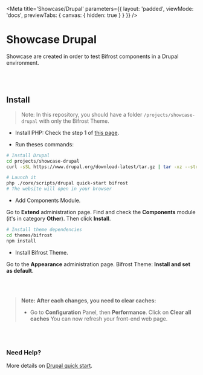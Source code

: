 
<Meta
    title='Showcase/Drupal'
    parameters={{ 
        layout: 'padded', 
        viewMode: 'docs',
        previewTabs: { canvas: { hidden: true } }
    }}
/>


# Showcase Drupal
Showcase are created in order to test Bifrost components in a Drupal environment.

<br/><br/>

## Install

> Note: In this repository, you should have a folder `/projects/showcase-drupal` with only the Bifrost Theme.

- Install PHP: Check the step 1 of [this page](https://www.drupal.org/docs/installing-drupal/drupal-quick-start-command).

- Run theses commands:

```bash
# Install Drupal
cd projects/showcase-drupal
curl -sSL https://www.drupal.org/download-latest/tar.gz | tar -xz --strip-components

# Launch it
php ./core/scripts/drupal quick-start bifrost
# The website will open in your browser
```

- Add Components Module.

Go to **Extend** administration page. Find and check the **Components** module (it's in category **Other**). Then click **Install**.

```bash
# Install theme dependencies
cd themes/bifrost
npm install
```

- Install Bifrost Theme.

Go to the **Appearance** administration page. Bifrost Theme: **Install and set as default**.

<br/><br/>

> **Note: After each changes, you need to clear caches:**
> - Go to **Configuration** Panel, then **Performance**. Click on **Clear all caches** You can now refresh your front-end web page.

<br/><br/>

### Need Help?
More details on [Drupal quick start](https://www.drupal.org/docs/installing-drupal/drupal-quick-start-command).